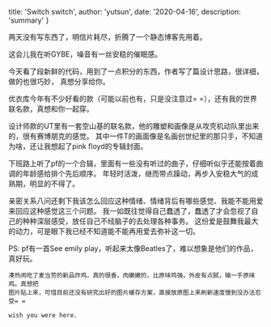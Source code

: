
  title: 'Switch switch',
  author: 'yutsun',
  date: '2020-04-16',
  description: 'summary'
}


<!-- content starts here -->

两天没有写东西了，明信片耗尽，折腾了一个静态博客先用着。

这会儿我在听GYBE，噪音有一丝安稳的催眠感。

今天看了段新鲜的代码，用到了一点积分的东西，作者写了篇设计思路，很详细，做的也很巧妙，
真想分享给你。

优衣库今年有不少好看的款（可能以前也有，只是没注意过= =），还有我的世界联名款，真想和你一起穿。

设计师款的UT里有一套空山基的联名款，他的雕塑和画像是从攻壳机动队里出来的，很有赛博朋克的感觉。
其中一件T的画面像是名画创世纪里的那只手，不知道为啥，还让我想起了pink floyd的专辑封面。

下班路上听了pf的一个合辑，里面有一些没有听过的曲子，仔细听似乎还能按着曲调的年龄感给排个先后顺序。
年轻时活泼，继而带点躁动，再步入安稳大气的成熟期，明显的不得了。

亲密关系八问还剩下我该怎么回应这种情绪、情绪背后有哪些感觉、我能不能用爱来回应这种感觉这三个问题。
我一如既往觉得自己蠢透了，蠢透了才会忽视了自己的种种深层感受，放任自己不经脑子的去处理各种事务。
这份爱是鼓舞我最大的动力，可是眼下我已经不知道能不能再用爱去弥补这一切。

PS: pf有一首See emily play，听起来太像Beatles了，难以想象是他们的作品，真好玩。

    凑热闹吃了麦当劳的新品炸鸡，真的很香，肉嫩嫩的，比原味鸡强，外皮有点腻，输一手原味鸡。真想把
    图片贴上来，可惜目前还没有研究出好的图片缓存方案，直接放原图上来刷新速度慢到没办法忍受= =

    wish you were here.

